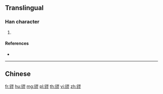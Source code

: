 {{character info/new}}
{{also|鏐}}
==Translingual==

===Han character===
{{Han char|rn=167|rad=钅|as=11|sn=16|four=|canj=CSMH,OPSMH,XCSMH}}

# {{defn|Han|sort=钅11}}

====References====
* {{Han ref|kx=1328.061|hdz=64253.041|uh=9560|ud=38240}}

----

==Chinese==
{{zh-see|鏐}}

[[fr:镠]]
[[hu:镠]]
[[mg:镠]]
[[pl:镠]]
[[th:镠]]
[[vi:镠]]
[[zh:镠]]